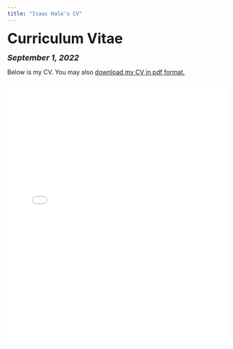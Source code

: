 ```yaml
---
title: "Isaac Hale's CV"
---
```


<head>

<!-- Global site tag (gtag.js) - Google Analytics -->
<script async src="https://www.googletagmanager.com/gtag/js?id=UA-140699540-1"></script>
<script>
  window.dataLayer = window.dataLayer || [];
  function gtag(){dataLayer.push(arguments);}
  gtag('js', new Date());

  gtag('config', 'UA-140699540-1');
</script>
</head>


<font size="+3"><b>Curriculum Vitae</b></font>

<font size="+1"><b><i>September 1, 2022</b></i></font>

<html>
Below is my CV. You may also <a href="files/Isaac Hale CV 9-1-22.pdf">download my CV in pdf format.</a>

<embed src="files/Isaac Hale CV 9-1-22.pdf" type="application/pdf" width="100%" height="600px" />
</body>
</html>